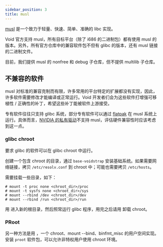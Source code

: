 ```yaml
---
sidebar_position: 3
title: musl
---
```



[musl](https://musl.libc.org/) 是一个致力于轻量、快速、简单、准确的 libc 实现。

Void 官方支持 musl，所有目标平台（除了 i686 的二进制包）都有使用 musl 的版本。另外，所有官方仓库中的兼容软件包不但有 glibc 的版本，还有 musl 链接的二进制文件。

目前，我们提供 musl 的 nonfree 和 debug 子仓库，但不提供 multilib 子仓库。

## 不兼容的软件

musl 对标准的兼容克制而有限，许多常用的平台特定的扩展都没有实现，因此，许多软件需要修改才能编译或正常运行。Void 开发者们会为这些软件打增强可移植性 / 正确性的补丁，希望这些补丁能被软件上游接受。

专有软件往往只支持 glibc 系统，部分专有软件可以通过 [flatpak](https://docs.voidlinux.org/config/external-applications.html#flatpak) 在 musl 系统上运行。具体而言，[NVIDIA 的私有驱动](https://docs.voidlinux.org/config/graphical-session/graphics-drivers/nvidia.html#nvidia-proprietary-driver)不支持 musl，评估硬件兼容性时应该考虑到这一点。

### glibc chroot

要求 glibc 的软件可以在 glibc chroot 中运行。

创建一个包含 chroot 的目录，通过 `base-voidstrap` 安装基础系统。如果需要网络链接，拷贝 `/etc/resolv.conf` 到 chroot 中；可能也需要拷贝 `/etc/hosts`。

需要挂载一些目录，如下：

```
# mount -t proc none <chroot_dir>/proc
# mount -t sysfs none <chroot_dir>/sys
# mount --rbind /dev <chroot_dir>/dev
# mount --rbind /run <chroot_dir>/run
```

用 <Man to="chroot/1" /> 进入新的根目录，然后照常运行 glibc 程序，用完之后请用 <Man to="umount/8" /> 卸载 chroot。

### PRoot

另一种方法是用 <Man to="proot/1" />，一个 chroot、mount --bind、binfmt_misc 的用户空间实现。安装 `proot` 软件包，可以允许非特权用户使用 chroot 环境。
